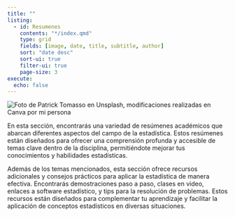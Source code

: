 ```yaml
---
title: ""
listing:
  - id: Resumenes
    contents: "*/index.qmd"
    type: grid
    fields: [image, date, title, subtitle, author]
    sort: "date desc"
    sort-ui: true
    filter-ui: true
    page-size: 3
execute:
  echo: false
---
```


<img src="3.png" alt="Foto de Patrick Tomasso en Unsplash, modificaciones realizadas en Canva por mi persona" style="max-width:100%;height:auto;">

En esta sección, encontrarás una variedad de resúmenes académicos que abarcan diferentes aspectos del campo de la estadística. Estos resúmenes están diseñados para ofrecer una comprensión profunda y accesible de temas clave dentro de la disciplina, permitiéndote mejorar tus conocimientos y habilidades estadísticas.

Además de los temas mencionados, esta sección ofrece recursos adicionales y consejos prácticos para aplicar la estadística de manera efectiva. Encontrarás demostraciones paso a paso, clases en video, enlaces a software estadístico, y tips para la resolución de problemas. Estos recursos están diseñados para complementar tu aprendizaje y facilitar la aplicación de conceptos estadísticos en diversas situaciones.

<!-- Google tag (gtag.js) -->
<script async src="https://www.googletagmanager.com/gtag/js?id=G-H0F3YKCDW7"></script>
<script>
  window.dataLayer = window.dataLayer || [];
  function gtag(){dataLayer.push(arguments);}
  gtag('js', new Date());

  gtag('config', 'G-H0F3YKCDW7');
</script>